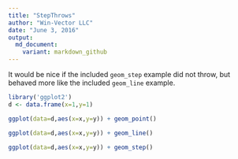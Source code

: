 ```yaml
---
title: "StepThrows"
author: "Win-Vector LLC"
date: "June 3, 2016"
output:
  md_document:
    variant: markdown_github
---
```


It would be nice if the included `geom_step` example did not throw, but behaved more like the included `geom_line` example.

```r
library('ggplot2')
d <- data.frame(x=1,y=1)
```

```r
ggplot(data=d,aes(x=x,y=y)) + geom_point()
```

```r
ggplot(data=d,aes(x=x,y=y)) + geom_line()
```

```r
ggplot(data=d,aes(x=x,y=y)) + geom_step()
```

